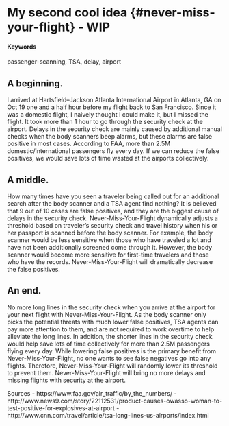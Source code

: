 # My second cool idea {#never-miss-your-flight} - WIP

#### Keywords

passenger-scanning, TSA, delay, airport

## A beginning.

I arrived at Hartsfield–Jackson Atlanta International Airport in Atlanta, GA on Oct 19 one and a half hour before my flight back to San Francisco. Since it was a domestic flight, I naively thought I could make it, but I missed the flight. It took more than 1 hour to go through the security check at the airport.
Delays in the security check are mainly caused by additional manual checks when the body scanners beep alarms, but these alarms are false positive in most cases. According to FAA, more than 2.5M domestic/international passengers fly every day. If we can reduce the false positives, we would save lots of time wasted at the airports collectively.

## A middle.
How many times have you seen a traveler being called out for an additional search after the body scanner and a TSA agent find nothing? It is believed that 9 out of 10 cases are false positives, and they are the biggest cause of delays in the security check. Never-Miss-Your-Flight dynamically adjusts a threshold based on traveler's security check and travel history when his or her passport is scanned before the body scanner. For example, the body scanner would be less sensitive when those who have traveled a lot and have not been additionally screened come through it. However, the body scanner would become more sensitive for first-time travelers and those who have the records. Never-Miss-Your-Flight will dramatically decrease the false positives.   

## An end.
No more long lines in the security check when you arrive at the airport for your next flight with Never-Miss-Your-Flight. As the body scanner only picks the potential threats with much lower false positives, TSA agents can pay more attention to them, and are not required to work overtime to help alleviate the long lines. In addition, the shorter lines in the security check would help save lots of time collectively for more than 2.5M passengers flying every day. While lowering false positives is the primary benefit from Never-Miss-Your-Flight, no one wants to see false negatives go into any flights. Therefore, Never-Miss-Your-Flight will randomly lower its threshold to prevent them. Never-Miss-Your-Flight will bring no more delays and missing flights with security at the airport.

Sources
 - https://www.faa.gov/air_traffic/by_the_numbers/
 - http://www.news9.com/story/22112531/product-causes-owasso-woman-to-test-positive-for-explosives-at-airport
 - http://www.cnn.com/travel/article/tsa-long-lines-us-airports/index.html
